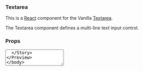 
<Meta title="Textarea" component={Textarea} decorators={[withKnobs]} />

### Textarea

This is a [React](https://reactjs.org/) component for the Vanilla [Textarea](https://docs.vanillaframework.io/base/forms/#textarea).

The Textarea component defines a multi-line text input control.

### Props

<Props of={Textarea} />

<Preview>
  <Story name="Default">
    <Textarea
      label="Tell us about your project or interest"
      id="textarea2"
      rows="3"
      defaultValue="Ubuntu"
    />
  </Story>
</Preview>
